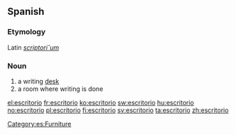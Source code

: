 ==Spanish==

===Etymology===
Latin ''[[scriptorium|scriptori˘um]]''

===Noun===
{{es-noun|m}}

# a writing [[desk]]
# a room where writing is done

[[Category:es:Furniture]]

[[el:escritorio]]
[[fr:escritorio]]
[[ko:escritorio]]
[[sw:escritorio]]
[[hu:escritorio]]
[[no:escritorio]]
[[pl:escritorio]]
[[fi:escritorio]]
[[sv:escritorio]]
[[ta:escritorio]]
[[zh:escritorio]]
